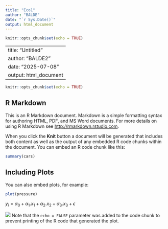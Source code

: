 ```yaml
---
title: "Eco1"
author: "BALDE"
date: "`r Sys.Date()`"
output: html_document
---
```


```r
knitr::opts_chunk$set(echo = TRUE)
```

---
title: "Untitled"
author: "BALDE2"
date: "2025-07-08"
output: html_document
---

```r
knitr::opts_chunk$set(echo = TRUE)
```


## R Markdown

This is an R Markdown document. Markdown is a simple formatting syntax for authoring HTML, PDF, and MS Word documents. For more details on using R Markdown see <http://rmarkdown.rstudio.com>.

When you click the **Knit** button a document will be generated that includes both content as well as the output of any embedded R code chunks within the document. You can embed an R code chunk like this:

```r
summary(cars)
```

## Including Plots

You can also embed plots, for example:

```r
plot(pressure)
```
$y_i= \alpha_0 + \alpha_1.x_1+\alpha_2.x_2+\alpha_3.x_3+\epsilon$


![](./SDF/Image.png)
Note that the `echo = FALSE` parameter was added to the code chunk to prevent printing of the R code that generated the plot.
